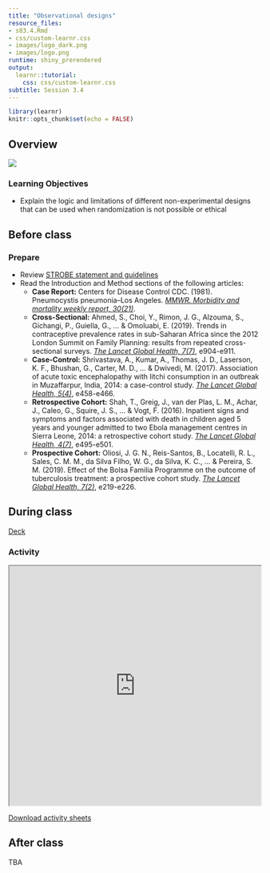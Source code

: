 ```yaml
---
title: "Observational designs"
resource_files:
- s03.4.Rmd
- css/custom-learnr.css
- images/logo_dark.png
- images/logo.png
runtime: shiny_prerendered
output:
  learnr::tutorial:
    css: css/custom-learnr.css
subtitle: Session 3.4
---
```


```r
library(learnr)
knitr::opts_chunk$set(echo = FALSE)
```

## Overview

![](https://youtu.be/IMK1J5c7BnY)

### Learning Objectives

* Explain the logic and limitations of different non-experimental designs that can be used when randomization is not possible or ethical

## Before class

### Prepare

* Review [STROBE statement and guidelines](https://www.strobe-statement.org/index.php?id=strobe-home){target="_blank"}
* Read the Introduction and Method sections of the following articles:
  * **Case Report:** Centers for Disease Control CDC. (1981). Pneumocystis pneumonia–Los Angeles. [*MMWR. Morbidity and mortality weekly report, 30(21)*](https://www.cdc.gov/mmwr/preview/mmwrhtml/june_5.htm){target="_blank"}.
  * **Cross-Sectional:** Ahmed, S., Choi, Y., Rimon, J. G., Alzouma, S., Gichangi, P., Guiella, G., ... & Omoluabi, E. (2019). Trends in contraceptive prevalence rates in sub-Saharan Africa since the 2012 London Summit on Family Planning: results from repeated cross-sectional surveys. [*The Lancet Global Health, 7(7)*](https://www.thelancet.com/journals/langlo/article/PIIS2214-109X(19)30200-1/fulltext){target="_blank"}, e904-e911.
  * **Case-Control:** Shrivastava, A., Kumar, A., Thomas, J. D., Laserson, K. F., Bhushan, G., Carter, M. D., ... & Dwivedi, M. (2017). Association of acute toxic encephalopathy with litchi consumption in an outbreak in Muzaffarpur, India, 2014: a case-control study. [*The Lancet Global Health, 5(4)*](https://www.thelancet.com/journals/langlo/article/PIIS2214-109X(17)30035-9/fulltext){target="_blank"}, e458-e466.
  * **Retrospective Cohort:** Shah, T., Greig, J., van der Plas, L. M., Achar, J., Caleo, G., Squire, J. S., ... & Vogt, F. (2016). Inpatient signs and symptoms and factors associated with death in children aged 5 years and younger admitted to two Ebola management centres in Sierra Leone, 2014: a retrospective cohort study. [*The Lancet Global Health, 4(7)*](https://www.thelancet.com/journals/langlo/article/PIIS2214-109X(16)30097-3/fulltext){target="_blank"}, e495-e501.
  * **Prospective Cohort:** Oliosi, J. G. N., Reis-Santos, B., Locatelli, R. L., Sales, C. M. M., da Silva Filho, W. G., da Silva, K. C., ... & Pereira, S. M. (2019). Effect of the Bolsa Familia Programme on the outcome of tuberculosis treatment: a prospective cohort study. [*The Lancet Global Health, 7(2)*](https://www.thelancet.com/journals/langlo/article/PIIS2214-109X(18)30478-9/fulltext){target="_blank"}, e219-e226.

## During class

[Deck](https://docs.google.com/presentation/d/e/2PACX-1vQ-0_WE5K3PnFvS5zjYfK8dppKJ0s4xutw0mYmoNW7_VftC8ZM5vNvHINiE6cokCFKO8N-RpGg8rvI7/pub?start=false&loop=false&delayms=15000){target="_blank"}

### Activity

<iframe src="https://drive.google.com/file/d/1hvvnAvx7IYkgsbNl0a0Vb9oZ_ePor_PL/preview" width="100%" height="480"></iframe>

[Download activity sheets](https://drive.google.com/open?id=1VKNGv6buP9iGLPEbrbdYsw1YtcKGNkdE)

## After class

TBA

